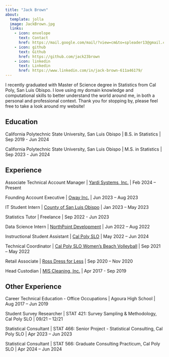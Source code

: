 ```yaml
---
title: "Jack Brown"
about:
  template: jolla
  image: JackBrown.jpg
  links:
    - icon: envelope
      text: Contact
      href: https://mail.google.com/mail/?view=cm&to=spleader13@gmail.com
    - icon: github
      text: Github
      href: https://github.com/jack23brown
    - icon: linkedin
      text: Linkedin
      href: https://www.linkedin.com/in/jack-brown-611a46179/
---
```


I recently graduated with Master of Science degree in Statistics from Cal Poly, San Luis Obispo. I love using my domain knowledge and computational skills to better understand the world around me, in both a personal and professional context. Thank you for stopping by, please feel free to take a look around my website!

## Education

California Polytechnic State University, San Luis Obispo \| B.S. in Statistics \| Sep 2019 - Jun 2024

California Polytechnic State University, San Luis Obispo \| M.S. in Statistics \| Sep 2023 - Jun 2024


## Experience

Associate Technical Account Manager \| [Yardi Systems, Inc.](https://www.yardi.com/) \| Feb 2024 – Present

Founding Account Executive \| [Oway Inc.](https://www.oway.io/) \| Jun 2023 – Aug 2023

IT Student Intern \| [County of San Luis Obispo](https://www.slocounty.ca.gov/departments/information-technology) \| Jan 2023 – May 2023

Statistics Tutor \| Freelance \| Sep 2022 - Jun 2023

Data Science Intern \| [NorthPoint Development](https://www.beyondthecontract.com/) \| Jun 2022 – Aug 2022

Instructional Student Assistant \| [Cal Poly SLO](https://statistics.calpoly.edu/) \| May 2022 – Jun 2024

Technical Coordinator \| [Cal Poly SLO Women’s Beach Volleyball](https://gopoly.com/sports/womens-beach-volleyball) \| Sep 2021 – May 2022

Retail Associate \| [Ross Dress for Less](https://www.rossstores.com/) \| Sep 2020 – Nov 2020

Head Custodian \| [MIS Cleaning, Inc.](https://www.buzzfile.com/business/M.I.S.-Cleaning,-Inc.-818-636-2154) \| Apr 2017 - Sep 2019


## Other Experience

Career Technical Education - Office Occupations \| Agoura High School \| Aug 2017 – Jun 2019

Student Survey Researcher \| STAT 421: Survey Sampling & Methodology, Cal Poly SLO \| 09/21 – 12/21 

Statistical Consultant \| STAT 466: Senior Project - Statistical Consulting, Cal Poly SLO \| Apr 2023 – Jun 2023

Statistical Consultant \| STAT 566: Graduate Consulting Practicum, Cal Poly SLO \| Apr 2024 – Jun 2024 
